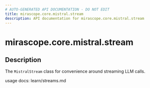 ```yaml
---
# AUTO-GENERATED API DOCUMENTATION - DO NOT EDIT
title: mirascope.core.mistral.stream
description: API documentation for mirascope.core.mistral.stream
---
```


# mirascope.core.mistral.stream

<ApiType type="Module" />

## Description

The `MistralStream` class for convenience around streaming LLM calls.

usage docs: learn/streams.md


